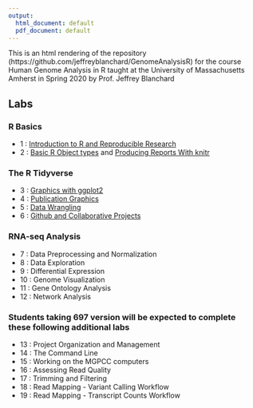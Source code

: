 ```yaml
---
output:
  html_document: default
  pdf_document: default
---
```


This is an html rendering of the repository (https://github.com/jeffreyblanchard/GenomeAnalysisR) for the course Human Genome Analysis in R taught at the University of Massachusetts Amherst in Spring 2020 by Prof. Jeffrey Blanchard

## Labs

### R Basics

* 1 : [Introduction to R and Reproducible Research](Lab1_HuGen_2020.html)
* 2 : [Basic R Object types](Lab2_HuGen_2020.html) and [Producing Reports With knitr](Lab2B_HuGen_2020.html)

### The R Tidyverse

* 3 : [Graphics with ggplot2](Lab3_HuGen_2020.html)
* 4 : [Publication Graphics](Lab4_HuGen_2020.html)
* 5 : [Data Wrangling](Lab5_HuGen_2020.html)
* 6 : [Github and Collaborative Projects](Lab6_HuGen_2020.html)

### RNA-seq Analysis

* 7 : Data Preprocessing and Normalization
* 8 : Data Exploration
* 9 : Differential Expression
* 10 : Genome Visualization
* 11 : Gene Ontology Analysis
* 12 : Network Analysis

### Students taking 697 version will be expected to complete these following additional labs

* 13 : Project Organization and Management
* 14 : The Command Line
* 15 : Working on the MGPCC computers
* 16 : Assessing Read Quality
* 17 : Trimming and Filtering
* 18 : Read Mapping - Variant Calling Workflow
* 19 : Read Mapping - Transcript Counts Workflow
